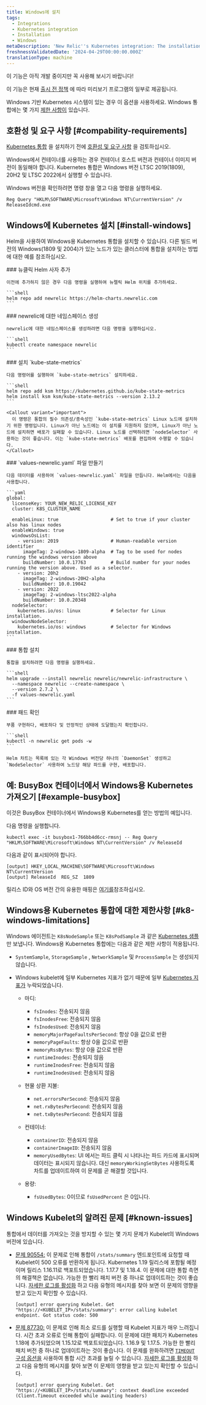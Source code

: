 ```yaml
---
title: Windows에 설치
tags:
  - Integrations
  - Kubernetes integration
  - Installation
  - Windows
metaDescription: 'New Relic''s Kubernetes integration: The installation of Kubernetes on Windows'
freshnessValidatedDate: '2024-04-29T00:00:00.000Z'
translationType: machine
---
```


<Callout title="시사">
  이 기능은 아직 개발 중이지만 꼭 사용해 보시기 바랍니다!

  이 기능은 현재 [출시 전 정책](/docs/licenses/license-information/referenced-policies/new-relic-pre-release-policy) 에 따라 미리보기 프로그램의 일부로 제공됩니다.
</Callout>

Windows 기반 Kubernetes 시스템이 있는 경우 이 옵션을 사용하세요. Windows 통합에는 몇 가지 [제한 사항이](#k8-windows-limitations) 있습니다.

## 호환성 및 요구 사항 [#compability-requirements]

[Kubernetes 통합](/docs/integrations/kubernetes-integration/get-started/introduction-kubernetes-integration) 을 설치하기 전에 [호환성 및 요구 사항](/docs/integrations/kubernetes-integration/get-started/kubernetes-integration-compatibility-requirements) 을 검토하십시오.

<Callout variant="important">
  Windows에서 컨테이너를 사용하는 경우 컨테이너 호스트 버전과 컨테이너 이미지 버전이 동일해야 합니다. Kubernetes 통합은 Windows 버전 LTSC 2019(1809), 20H2 및 LTSC 2022에서 실행할 수 있습니다.
</Callout>

Windows 버전을 확인하려면 명령 창을 열고 다음 명령을 실행하세요.

```shell
Reg Query "HKLM\SOFTWARE\Microsoft\Windows NT\CurrentVersion" /v
ReleaseIdcmd.exe
```

## Windows에 Kubernetes 설치 [#install-windows]

Helm을 사용하여 Windows용 Kubernetes 통합을 설치할 수 있습니다. 다른 빌드 버전의 Windows(1809 및 2004)가 있는 노드가 있는 클러스터에 통합을 설치하는 방법에 대한 예를 참조하십시오.

<Steps>
  <Step>
    ### 뉴클릭 Helm 사자 추가

    이전에 추가하지 않은 경우 다음 명령을 실행하여 뉴렐릭 Helm 위치를 추가하세요.

    ```shell
    helm repo add newrelic https://helm-charts.newrelic.com
    ```
  </Step>

  <Step>
    ### newrelic에 대한 네임스페이스 생성

    newrelic에 대한 네임스페이스를 생성하려면 다음 명령을 실행하십시오.

    ```shell
    kubectl create namespace newrelic
    ```
  </Step>

  <Step>
    ### 설치 `kube-state-metrics`

    다음 명령어를 실행하여 `kube-state-metrics` 설치하세요.

    ```shell
    helm repo add ksm https://kubernetes.github.io/kube-state-metrics
    helm install ksm ksm/kube-state-metrics --version 2.13.2
    ```

    <Callout variant="important">
      이 명령은 통합의 필수 의존성/종속성인 `kube-state-metrics` Linux 노드에 설치하기 위한 명령입니다. Linux가 아닌 노드에는 이 설치를 지원하지 않으며, Linux가 아닌 노드에 설치하면 배포가 실패할 수 있습니다. Linux 노드를 선택하려면 `nodeSelector` 사용하는 것이 좋습니다. 이는 `kube-state-metrics` 배포를 편집하여 수행할 수 있습니다.
    </Callout>
  </Step>

  <Step>
    ### `values-newrelic.yaml` 파일 만들기

    다음 데이터를 사용하여 `values-newrelic.yaml` 파일을 만듭니다. Helm에서는 다음을 사용합니다.

    ```yaml
    global:
      licenseKey: YOUR_NEW_RELIC_LICENSE_KEY
      cluster: K8S_CLUSTER_NAME

      enableLinux: true                   # Set to true if your cluster also has linux nodes
      enableWindows: true
      windowsOsList:
        - version: 2019                   # Human-readable version identifier
          imageTag: 2-windows-1809-alpha  # Tag to be used for nodes running the windows version above
          buildNumber: 10.0.17763         # Build number for your nodes running the version above. Used as a selector.
        - version: 20h2
          imageTag: 2-windows-20H2-alpha
          buildNumber: 10.0.19042
        - version: 2022
          imageTag: 2-windows-ltsc2022-alpha
          buildNumber: 10.0.20348
      nodeSelector:
        kubernetes.io/os: linux           # Selector for Linux installation.
      windowsNodeSelector:
        kubernetes.io/os: windows         # Selector for Windows installation.
    ```
  </Step>

  <Step>
    ### 통합 설치

    통합을 설치하려면 다음 명령을 실행하세요.

    ```shell
    helm upgrade --install newrelic newrelic/newrelic-infrastructure \
      --namespace newrelic --create-namespace \
      --version 2.7.2 \
      -f values-newrelic.yaml
    ```
  </Step>

  <Step>
    ### 패드 확인

    부품 구현하다, 배포하다 및 안정적인 상태에 도달했는지 확인합니다.

    ```shell
    kubectl -n newrelic get pods -w
    ```

    Helm 차트는 목록에 있는 각 Windows 버전당 하나의 `DaemonSet` 생성하고 `NodeSelector` 사용하여 노드당 해당 파드를 구현, 배포합니다.
  </Step>
</Steps>

## 예: BusyBox 컨테이너에서 Windows용 Kubernetes 가져오기 [#example-busybox]

이것은 BusyBox 컨테이너에서 Windows용 Kubernetes를 얻는 방법의 예입니다.

다음 명령을 실행합니다.

```shell
kubectl exec -it busybox1-766bb4d6cc-rmsnj -- Reg Query
"HKLM\SOFTWARE\Microsoft\Windows NT\CurrentVersion" /v ReleaseId
```

다음과 같이 표시되어야 합니다.

```shell
[output] HKEY_LOCAL_MACHINE\SOFTWARE\Microsoft\Windows NT\CurrentVersion
[output] ReleaseId	REG_SZ	1809
```

릴리스 ID와 OS 버전 간의 유용한 매핑은 [여기를](https://hub.docker.com/_/microsoft-windows-servercore)참조하십시오.

## Windows용 Kubernetes 통합에 대한 제한사항 [#k8-windows-limitations]

Windows 에이전트는 `K8sNodeSample` 또는 `K8sPodSample` 과 같은 [Kubernetes 샘플](/docs/kubernetes-pixie/kubernetes-integration/understand-use-data/find-use-your-kubernetes-data/#event-types) 만 보냅니다. Windows용 Kubernetes 통합에는 다음과 같은 제한 사항이 적용됩니다.

* `SystemSample`, `StorageSample` , `NetworkSample` 및 `ProcessSample` 는 생성되지 않습니다.

* Windows kubelet에 일부 Kubernetes 지표가 없기 때문에 일부 [Kubernetes 지표가](/docs/integrations/kubernetes-integration/understand-use-data/understand-use-data#metrics) 누락되었습니다.

  * 마디:

    * `fsInodes`: 전송되지 않음
    * `fsInodesFree`: 전송되지 않음
    * `fsInodesUsed`: 전송되지 않음
    * `memoryMajorPageFaultsPerSecond`: 항상 0을 값으로 반환
    * `memoryPageFaults`: 항상 0을 값으로 반환
    * `memoryRssBytes`: 항상 0을 값으로 반환
    * `runtimeInodes`: 전송되지 않음
    * `runtimeInodesFree`: 전송되지 않음
    * `runtimeInodesUsed`: 전송되지 않음

  * 현물 상환 지불:

    * `net.errorsPerSecond`: 전송되지 않음
    * `net.rxBytesPerSecond`: 전송되지 않음
    * `net.txBytesPerSecond`: 전송되지 않음

  * 컨테이너:

    * `containerID`: 전송되지 않음
    * `containerImageID`: 전송되지 않음
    * `memoryUsedBytes`: UI 에서는 파드 클릭 시 나타나는 파드 카드에 표시되며 데이터는 표시되지 않습니다. 대신 `memoryWorkingSetBytes` 사용하도록 차트를 업데이트하여 이 문제를 곧 해결할 것입니다.

  * 용량:
    * `fsUsedBytes`: 0이므로 `fsUsedPercent` 은 0입니다.

## Windows Kubelet의 알려진 문제 [#known-issues]

통합에서 데이터를 가져오는 것을 방지할 수 있는 몇 가지 문제가 Kubelet의 Windows 버전에 있습니다.

* [문제 90554:](https://github.com/kubernetes/kubernetes/pull/90554) 이 문제로 인해 통합이 `/stats/summary` 엔드포인트에 요청할 때 Kubelet이 500 오류를 반환하게 됩니다. Kubernetes 1.19 릴리스에 포함될 예정이며 릴리스 1.16.11로 백포트되었습니다. 1.17.7 및 1.18.4. 이 문제에 대한 통합 측면의 해결책은 없습니다. 가능한 한 빨리 패치 버전 중 하나로 업데이트하는 것이 좋습니다. [자세한 로그를 활성화](/docs/kubernetes-pixie/kubernetes-integration/advanced-configuration/get-logs-version/#verbose-logging) 하고 다음 유형의 메시지를 찾아 보면 이 문제의 영향을 받고 있는지 확인할 수 있습니다.

  ```shell
  [output] error querying Kubelet. Get "https://<KUBELET_IP>/stats/summary": error calling kubelet endpoint. Got status code: 500
  ```

* [문제 87730:](https://github.com/kubernetes/kubernetes/pull/87730) 이 문제로 인해 최소 로드를 실행할 때 Kubelet 지표가 매우 느려집니다. 시간 초과 오류로 인해 통합이 실패합니다. 이 문제에 대한 패치가 Kubernetes 1.18에 추가되었으며 1.15.12로 백포트되었습니다. 1.16.9 및 1.17.5. 가능한 한 빨리 패치 버전 중 하나로 업데이트하는 것이 좋습니다. 이 문제를 완화하려면 [`TIMEOUT` 구성 옵션을](/docs/integrations/kubernetes-integration/installation/kubernetes-integration-install-configure#kube-state-metrics-timeout-change) 사용하여 통합 시간 초과를 늘릴 수 있습니다. [자세한 로그를 활성화](/docs/kubernetes-pixie/kubernetes-integration/advanced-configuration/get-logs-version/#verbose-logging) 하고 다음 유형의 메시지를 찾아 보면 이 문제의 영향을 받고 있는지 확인할 수 있습니다.

  ```shell
  [output] error querying Kubelet. Get "https://<KUBELET_IP>/stats/summary": context deadline exceeded (Client.Timeout exceeded while awaiting headers)
  ```